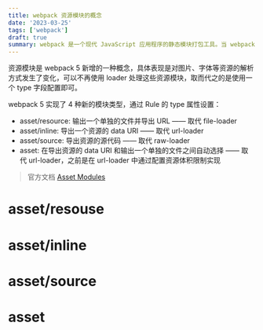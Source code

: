 ```yaml
---
title: webpack 资源模块的概念
date: '2023-03-25'
tags: ['webpack']
draft: true
summary: webpack 是一个现代 JavaScript 应用程序的静态模块打包工具。当 webpack 处理应用程序时，它会将一切资源都看作是模块，不管是代码资源如 JS、CSS 等，还是非代码资源如图片、字体等，这些模块之间是会存在依赖关系的。从入口开始，它会递归地构建一个依赖关系图，其中包含应用程序所需的每个模块，然后将这些模块打包成一个或多个bundle。在 webpack 中，entry、output、loader、plugins 和 mode 等配置项决定了如何构建依赖关系图。
---
```


资源模块是 webpack 5 新增的一种概念，具体表现是对图片、字体等资源的解析方式发生了变化，可以不再使用 loader 处理这些资源模块，取而代之的是使用一个 type 字段配置即可。

webpack 5 实现了 4 种新的模块类型，通过 Rule 的 type 属性设置：

- asset/resource: 输出一个单独的文件并导出 URL —— 取代 file-loader
- asset/inline: 导出一个资源的 data URI —— 取代 url-loader
- asset/source: 导出资源的源代码 —— 取代 raw-loader
- asset: 在导出资源的 data URI 和输出一个单独的文件之间自动选择 —— 取代 url-loader，之前是在 url-loader 中通过配置资源体积限制实现

> 官方文档 [Asset Modules](https://webpack.js.org/guides/asset-modules/)

# asset/resouse

# asset/inline

# asset/source

# asset
